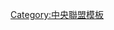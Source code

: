 {{Navbox
|bodyclass=hlist

|name =橫濱灣星球團2011球員名單
|state = <includeonly>collapsed</includeonly>
|title = [[橫濱灣星|<span style="color:#fff">橫濱灣星/湘南海龍球員名單</span>]] 2011
|groupstyle = background:#000850; color:#ccc;
|titlestyle = background:#009; color:#fff; 
|group1 = 監督
|list1 = 
*87 [[尾花高夫]]
|group2 = 教練
|list2 = 
*82 [[岡本哲司]]（総合）
*74 [[吉田篤史]]（投手）
*73 [[木塚敦志]]（投手）
*72 [[福澤洋一]]（投捕組合）
*89 [[芦沢真矢]]（ブルペン）
*78 [[高木由一]]（打撃）
*80 [[中根仁]]（打撃）
*83 [[馬場敏史]]（内野守備跑壘）
*86 [[米村理]]（外野守備跑壘）
|group3 = 二軍監督・教練
|list3 = 
*96 [[白井一幸]]（監督）
*84 [[杉村繁]]（巡回打撃）
*75 [[川村丈夫]]（投手）
*81 [[岡本克道]]（投手）
*85 [[山下和彦]]（投捕組合）
*71 [[波留敏夫]]（打撃）
*79 [[水谷新太郎]]（内野守備跑壘）
*90 [[井上純]]（外野守備跑壘）
*70 [[蓬莱昭彦]]（育成）
|group4 = 投手
|list4 = 
*11 [[山口俊]]
*12 [[小林寛 (野球)|小林寛]]
*13 [[坂元弥太郎|弥太郎]]<!--NPBより公示されるまで削除しないで下さい-->
*14 [[小林太志]]
*15 [[山本省吾]]
*16 [[加賀繁]]
*17 [[清水直行]]
*18 [[三浦大輔]]
*19 [[藤江均]]
*20 [[須田幸太]]
*21 [[加賀美希昇]]
*22 [[高崎健太郎]]
*24 [[ブレント・リーチ|リーチ]]
*27 [[江尻慎太郎]]
*28 [[秦裕二]]
*30 [[真田裕貴]]
*34 [[篠原貴行]]
*35 [[牛田成樹]]
*38 [[クレイトン・ハミルトン|ハミルトン]]
*41 [[大原慎司]]
*44 [[大家友和]]
*45 [[福山博之]]
*46 [[田中健二朗]]
*47 [[眞下貴之]]
*48 [[安斉雄虎|雄虎]]
*49 [[福田岳洋]]
*52 [[ブランドン・マン|ブランドン]]
*53 [[陳冠宇]]
*54 [[小杉陽太]]
*56 [[杉原洋]]
*58 [[大田阿斗里‎|阿斗里]]
*60 [[佐藤祥万]]
*64 [[松山傑]]
*66 [[王溢正]]<!--
*[[大沼幸二]]NPB公示があるまでコメントアウト-->
|group5 = 捕手
|list5 = 
*29 [[新沼慎二]]
*33 [[橋本將]]
*36 [[細山田武史]]
*57 [[靍岡賢二郎]]
*59 [[黒羽根利規]]
*61 [[武山真吾]]
|group6 = 内野手
|list6 = 
*00 [[稻田直人]]
*0 [[山崎憲晴]]
*2 [[渡辺直人]]
*7 [[石川雄洋]]
*8 [[筒香嘉智]]
*9 [[一輝]]
*23 [[藤田一也]]
*25 [[村田修一]]
*42 [[ブレット・ハーパー|ハーパー]]
*43 [[北篤]]
*51 [[大原淳也]]
*55 [[喜田剛]]
*62 [[高森勇気]]
*63 [[梶谷隆幸]]
*99 [[中村紀洋]]
|group7 = 外野手
|list7 = 
*1 [[金城龍彦]]
*3 [[ターメル・スレッジ|スレッジ]]
*4 [[荒波翔]]
*5 [[森本稀哲]]
*6 [[松本啓二朗]]
*26 [[井手正太郎]]
*31 [[吉村裕基]]
*37 [[早川大輔]]
*39 [[内藤雄太]]
*40 [[桑原義行]]
*50 [[下園辰哉]]
|group8 = 育成選手
|list8 = 
*111 [[国吉佑樹]]（投手）
*115 [[小林公太]]（投手）
*116 [[松下一郎]]（捕手）
}}
<noinclude>
[[Category:中央聯盟模板]]
</noinclude>